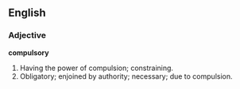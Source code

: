 ==English==

===Adjective===

'''compulsory'''

#Having the power of compulsion; constraining.
#Obligatory; enjoined by authority; necessary; due to compulsion.